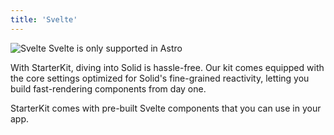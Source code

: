 ```yaml
---
title: 'Svelte'
---
```


<img src="/images/svelte.png" alt="Svelte" />

<Note>
  Svelte is only supported in Astro
</Note>

With StarterKit, diving into Solid is hassle-free. Our kit comes equipped with the core settings optimized for Solid's fine-grained reactivity, letting you build fast-rendering components from day one.

<CardGroup cols={2}>
  <Card
    icon="grid-2"
    title="Svelte components"
    href="/starterkit/components/dashboardheader"
  >
    StarterKit comes with pre-built Svelte components that you can use in your app.
  </Card>
</CardGroup>
